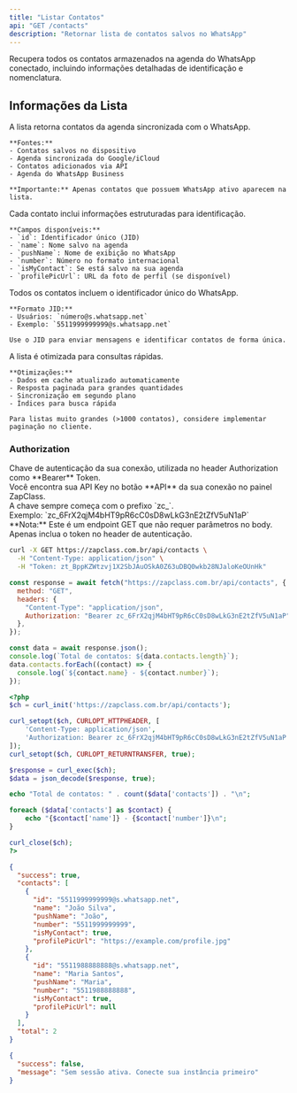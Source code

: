 ```yaml
---
title: "Listar Contatos"
api: "GET /contacts"
description: "Retornar lista de contatos salvos no WhatsApp"
---
```


Recupera todos os contatos armazenados na agenda do WhatsApp conectado, incluindo informações detalhadas de identificação e nomenclatura.

## Informações da Lista

<AccordionGroup>
  <Accordion title="Origem dos Contatos" icon="address-book">
    A lista retorna contatos da agenda sincronizada com o WhatsApp.

    **Fontes:**
    - Contatos salvos no dispositivo
    - Agenda sincronizada do Google/iCloud
    - Contatos adicionados via API
    - Agenda do WhatsApp Business

    **Importante:** Apenas contatos que possuem WhatsApp ativo aparecem na lista.

  </Accordion>

  <Accordion title="Dados Retornados" icon="list">
    Cada contato inclui informações estruturadas para identificação.

    **Campos disponíveis:**
    - `id`: Identificador único (JID)
    - `name`: Nome salvo na agenda
    - `pushName`: Nome de exibição no WhatsApp
    - `number`: Número no formato internacional
    - `isMyContact`: Se está salvo na sua agenda
    - `profilePicUrl`: URL da foto de perfil (se disponível)

  </Accordion>

  <Accordion title="Formato JID" icon="hashtag">
    Todos os contatos incluem o identificador único do WhatsApp.

    **Formato JID:**
    - Usuários: `número@s.whatsapp.net`
    - Exemplo: `5511999999999@s.whatsapp.net`

    Use o JID para enviar mensagens e identificar contatos de forma única.

  </Accordion>

  <Accordion title="Performance e Cache" icon="gauge-high">
    A lista é otimizada para consultas rápidas.

    **Otimizações:**
    - Dados em cache atualizado automaticamente
    - Resposta paginada para grandes quantidades
    - Sincronização em segundo plano
    - Índices para busca rápida

    Para listas muito grandes (>1000 contatos), considere implementar paginação no cliente.

  </Accordion>
</AccordionGroup>

### Authorization

<ParamField path="api_key" type="string" required>
  Chave de autenticação da sua conexão, utilizada no header Authorization como
  **Bearer** Token. <br />
  Você encontra sua API Key no botão **API** da sua conexão no painel ZapClass. <br />
  A chave sempre começa com o prefixo `zc_`. <br />
  Exemplo: `zc_6FrX2qjM4bHT9pR6cC0sD8wLkG3nE2tZfV5uN1aP`
</ParamField>

<Info>
  **Nota:** Este é um endpoint GET que não requer parâmetros no body. Apenas
  inclua o token no header de autenticação.
</Info>

<RequestExample>

```bash cURL
curl -X GET https://zapclass.com.br/api/contacts \
  -H "Content-Type: application/json" \
  -H "Token: zt_BppKZWtzvj1X2SbJAuOSkA0Z63uDBQ0wkb28NJaloKeOUnHk"
```

```javascript JavaScript
const response = await fetch("https://zapclass.com.br/api/contacts", {
  method: "GET",
  headers: {
    "Content-Type": "application/json",
    Authorization: "Bearer zc_6FrX2qjM4bHT9pR6cC0sD8wLkG3nE2tZfV5uN1aP",
  },
});

const data = await response.json();
console.log(`Total de contatos: ${data.contacts.length}`);
data.contacts.forEach((contact) => {
  console.log(`${contact.name} - ${contact.number}`);
});
```

```php PHP
<?php
$ch = curl_init('https://zapclass.com.br/api/contacts');

curl_setopt($ch, CURLOPT_HTTPHEADER, [
    'Content-Type: application/json',
    'Authorization: Bearer zc_6FrX2qjM4bHT9pR6cC0sD8wLkG3nE2tZfV5uN1aP'
]);
curl_setopt($ch, CURLOPT_RETURNTRANSFER, true);

$response = curl_exec($ch);
$data = json_decode($response, true);

echo "Total de contatos: " . count($data['contacts']) . "\n";

foreach ($data['contacts'] as $contact) {
    echo "{$contact['name']} - {$contact['number']}\n";
}

curl_close($ch);
?>
```

</RequestExample>

<ResponseExample>

```json 200
{
  "success": true,
  "contacts": [
    {
      "id": "5511999999999@s.whatsapp.net",
      "name": "João Silva",
      "pushName": "João",
      "number": "5511999999999",
      "isMyContact": true,
      "profilePicUrl": "https://example.com/profile.jpg"
    },
    {
      "id": "5511988888888@s.whatsapp.net",
      "name": "Maria Santos",
      "pushName": "Maria",
      "number": "5511988888888",
      "isMyContact": true,
      "profilePicUrl": null
    }
  ],
  "total": 2
}
```

```json 401
{
  "success": false,
  "message": "Sem sessão ativa. Conecte sua instância primeiro"
}
```

</ResponseExample>
